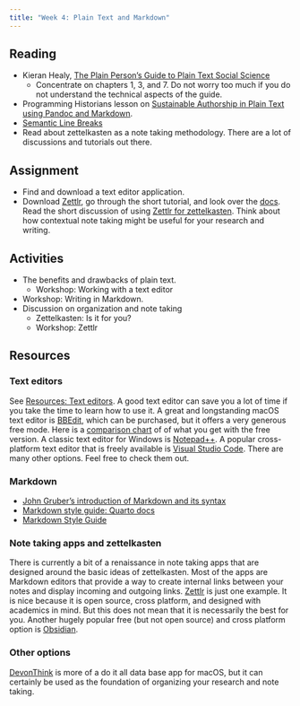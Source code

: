 ```yaml
---
title: "Week 4: Plain Text and Markdown"
---
```



## Reading
- Kieran Healy, [The Plain Person's Guide to Plain Text Social Science](https://plain-text.co)
  - Concentrate on chapters 1, 3, and 7. Do not worry too much if you do not understand the technical aspects of the guide.
- Programming Historians lesson on [Sustainable Authorship in Plain Text using Pandoc and Markdown](https://programminghistorian.org/en/lessons/sustainable-authorship-in-plain-text-using-pandoc-and-markdown).
- [Semantic Line Breaks](https://sembr.org)
- Read about zettelkasten as a note taking methodology. There are a lot of discussions and tutorials out there.

## Assignment
- Find and download a text editor application.
- Download [Zettlr](https://www.zettlr.com), go through the short tutorial, and look over the [docs](https://docs.zettlr.com/en/). Read the short discussion of using [Zettlr for zettelkasten](https://docs.zettlr.com/en/advanced/zkn-method/). Think about how contextual note taking might be useful for your research and writing.

## Activities
- The benefits and drawbacks of plain text.
  - Workshop: Working with a text editor
- Workshop: Writing in Markdown.
- Discussion on organization and note taking
  - Zettelkasten: Is it for you?
  - Workshop: Zettlr

## Resources

### Text editors
See [Resources: Text editors](/resources.qmd#sec-text-editors). A good text editor can save you a lot of time if you take the time to learn how to use it. A great and longstanding macOS text editor is [BBEdit](http://www.barebones.com/products/bbedit/), which can be purchased, but it offers a very generous free mode. Here is a [comparison chart](https://www.barebones.com/products/bbedit/comparison.html) of of what you get with the free version. A classic text editor for Windows is [Notepad++](https://notepad-plus-plus.org). A popular cross-platform text editor that is freely available is [Visual Studio Code](https://code.visualstudio.com). There are many other options. Feel free to check them out.

### Markdown
- [John Gruber's introduction of Markdown and its syntax](https://daringfireball.net/projects/markdown/syntax)
- [Markdown style guide: Quarto docs](https://quarto.org/docs/authoring/markdown-basics.html)
- [Markdown Style Guide](https://markdownguide.offshoot.io/basic-syntax/)

### Note taking apps and zettelkasten
There is currently a bit of a renaissance in note taking apps that are designed around the basic ideas of zettelkasten. Most of the apps are Markdown editors that provide a way to create internal links between your notes and display incoming and outgoing links. [Zettlr](https://www.zettlr.com) is just one example. It is nice because it is open source, cross platform, and designed with academics in mind. But this does not mean that it is necessarily the best for you. Another hugely popular free (but not open source) and cross platform option is [Obsidian](https://obsidian.md).

### Other options
[DevonThink](https://www.devontechnologies.com/apps/devonthink) is more of a do it all data base app for macOS, but it can certainly be used as the foundation of organizing your research and note taking.
